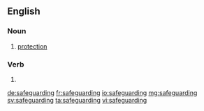 ==English==

===Noun===
{{en-noun|-}}

# [[protection]]

===Verb===
{{head|en}}

# {{present participle of|safeguard|lang=en}}

[[de:safeguarding]]
[[fr:safeguarding]]
[[io:safeguarding]]
[[mg:safeguarding]]
[[sv:safeguarding]]
[[ta:safeguarding]]
[[vi:safeguarding]]